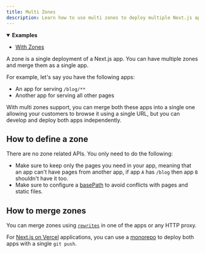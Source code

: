 ```yaml
---
title: Multi Zones
description: Learn how to use multi zones to deploy multiple Next.js apps as a single app.
---
```


<details open>
  <summary>
    <b>Examples</b>
  </summary>

- [With Zones](https://github.com/vercel/next.js/tree/canary/examples/with-zones)

</details>

A zone is a single deployment of a Next.js app. You can have multiple zones and merge them as a single app.

For example, let's say you have the following apps:

- An app for serving `/blog/**`
- Another app for serving all other pages

With multi zones support, you can merge both these apps into a single one allowing your customers to browse it using a single URL, but you can develop and deploy both apps independently.

## How to define a zone

There are no zone related APIs. You only need to do the following:

- Make sure to keep only the pages you need in your app, meaning that an app can't have pages from another app, if app `A` has `/blog` then app `B` shouldn't have it too.
- Make sure to configure a [basePath](/docs/app/api-reference/next-config-js/basePath) to avoid conflicts with pages and static files.

## How to merge zones

You can merge zones using [`rewrites`](/docs/pages/api-reference/next-config-js/rewrites) in one of the apps or any HTTP proxy.

For [Next.js on Vercel](https://vercel.com?utm_source=next-site&utm_medium=docs&utm_campaign=next-website) applications, you can use a [monorepo](https://vercel.com/blog/monorepos-are-changing-how-teams-build-software?utm_source=next-site&utm_medium=docs&utm_campaign=next-website) to deploy both apps with a single `git push`.
